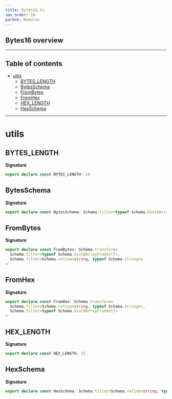```yaml
---
title: Bytes16.ts
nav_order: 16
parent: Modules
---
```


## Bytes16 overview

---

<h2 className="text-delta">Table of contents</h2>

- [utils](#utils)
  - [BYTES_LENGTH](#bytes_length)
  - [BytesSchema](#bytesschema)
  - [FromBytes](#frombytes)
  - [FromHex](#fromhex)
  - [HEX_LENGTH](#hex_length)
  - [HexSchema](#hexschema)

---

# utils

## BYTES_LENGTH

**Signature**

```ts
export declare const BYTES_LENGTH: 16
```

## BytesSchema

**Signature**

```ts
export declare const BytesSchema: Schema.filter<typeof Schema.Uint8ArrayFromSelf>
```

## FromBytes

**Signature**

```ts
export declare const FromBytes: Schema.transform<
  Schema.filter<typeof Schema.Uint8ArrayFromSelf>,
  Schema.filter<Schema.refine<string, typeof Schema.String>>
>
```

## FromHex

**Signature**

```ts
export declare const FromHex: Schema.transform<
  Schema.filter<Schema.refine<string, typeof Schema.String>>,
  Schema.filter<typeof Schema.Uint8ArrayFromSelf>
>
```

## HEX_LENGTH

**Signature**

```ts
export declare const HEX_LENGTH: 32
```

## HexSchema

**Signature**

```ts
export declare const HexSchema: Schema.filter<Schema.refine<string, typeof Schema.String>>
```
